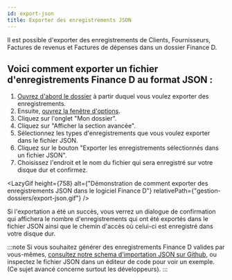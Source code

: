 ```yaml
---
id: export-json
title: Exporter des enregistrements JSON
---
```



Il est possible d'exporter des enregistrements de Clients, Fournisseurs, Factures de revenus et Factures de dépenses
dans un dossier Finance&nbsp;D.

## Voici comment exporter un fichier d'enregistrements Finance&nbsp;D au format JSON&nbsp;:

1. [Ouvrez d'abord le dossier](/docs/bases/ouvrir-dossier) à partir duquel vous voulez exporter des enregistrements.
2. Ensuite, [ouvrez la fenêtre d'options](/docs/navigation/fenetre-options-preferences-parametres).
3. Cliquez sur l'onglet "Mon dossier".
4. Cliquez sur "Afficher la section avancée".
5. Sélectionnez les types d'enregistrements que vous voulez exporter dans le fichier JSON.
6. Cliquez sur le bouton "Exporter les enregistrements sélectionnés dans un fichier JSON".
7. Choisissez l'endroit et le nom du fichier qui sera enregistré sur votre disque dur et confirmez.

<LazyGif
  height={758}
  alt={"Démonstration de comment exporter des enregistrements JSON dans le logiciel Finance D"}
  relativePath={"gestion-dossiers/export-json.gif"}
/>

Si l'exportation a été un succès,
vous verrez un dialogue de confirmation qui affichera le nombre
d'enregistrements qui ont été exportés dans le fichier JSON
ainsi que le chemin d'accès où celui-ci est enregistré
dans votre disque dur.

:::note
Si vous souhaitez générer des enregistrements Finance D valides par vous-mêmes,
[consultez notre schema d'importation JSON sur Github](https://github.com/alex-drocks/finance-d-electron-app-json-schemas),
ou inspectez le fichier JSON dans un éditeur de code pour voir un exemple.
(Ce sujet avancé concerne surtout les développeurs).
:::

<br/>
<br/>
